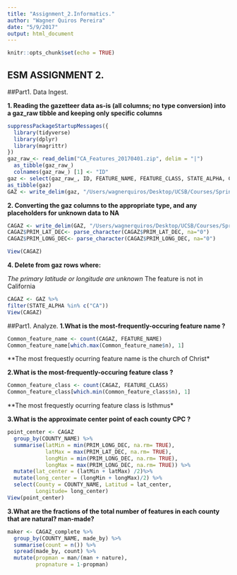 ```yaml
---
title: "Assignment_2.Informatics."
author: "Wagner Quiros Pereira"
date: "5/9/2017"
output: html_document
---
```


```r
knitr::opts_chunk$set(echo = TRUE)
```

## ESM ASSIGNMENT 2.

##Part1. Data Ingest.

**1. Reading the gazetteer data as-is (all columns; no type conversion) into a gaz_raw tibble and keeping only specific columns**

```r
suppressPackageStartupMessages({
  library(tidyverse)
  library(dplyr)
  library(magrittr)
})
gaz_raw_<- read_delim("CA_Features_20170401.zip", delim = "|")
  as_tibble(gaz_raw_)
  colnames(gaz_raw_) [1] <- "ID"
gaz <- select(gaz_raw_, ID, FEATURE_NAME, FEATURE_CLASS, STATE_ALPHA, COUNTY_NAME, PRIM_LAT_DEC, PRIM_LONG_DEC, SOURCE_LAT_DEC,  SOURCE_LONG_DEC, ELEV_IN_M, MAP_NAME, DATE_CREATED, DATE_EDITED)
as_tibble(gaz)
GAZ <- write_delim(gaz, "/Users/wagnerquiros/Desktop/UCSB/Courses/Spring 2017/Informatics/newprojects/Assignments_ESM262/GAZ.csv", delim= "|")
```

**2. Converting the gaz columns to the appropriate type, and any placeholders for unknown data to NA**

```r
CAGAZ <- write_delim(GAZ, "/Users/wagnerquiros/Desktop/UCSB/Courses/Spring 2017/Informatics/newprojects/Assignments_ESM262/CAGAZ.csv", delim= "|")
CAGAZ$PRIM_LAT_DEC<- parse_character(CAGAZ$PRIM_LAT_DEC, na="0")
CAGAZ$PRIM_LONG_DEC<- parse_character(CAGAZ$PRIM_LONG_DEC, na="0")

View(CAGAZ)
```

**4. Delete from gaz rows where:**

*The primary latitude or longitude are unknown
*The feature is not in California

```r
CAGAZ <- GAZ %>%
filter(STATE_ALPHA %in% c("CA")) 
View(CAGAZ)
```


##Part1. Analyze.
**1.What is the most-frequently-occuring feature name ?**

```r
Common_feature_name <- count(CAGAZ, FEATURE_NAME)
Common_feature_name[which.max(Common_feature_name$n), 1]
```

**The most frequestly ocurring feature name is the church of Christ*

**2.What is the most-frequently-occuring feature class ?**


```r
Common_feature_class <- count(CAGAZ, FEATURE_CLASS)
Common_feature_class[which.min(Common_feature_class$n), 1]
```

**The most frequestly ocurring feature class is Isthmus*

**3.What is the approximate center point of each county CPC ?**

```r
point_center <- CAGAZ
  group_by(COUNTY_NAME) %>%
  summarise(latMin = min(PRIM_LONG_DEC, na.rm= TRUE),
            latMax = max(PRIM_LAT_DEC, na.rm= TRUE),
            longMin = min(PRIM_LONG_DEC, na.rm= TRUE),
            longMax = max(PRIM_LONG_DEC, na.rm= TRUE)) %>% 
  mutate(lat_center = (latMin + latMax) /2)%>% 
  mutate(long_center = (longMin + longMax)/2) %>% 
  select(County = COUNTY_NAME, Latitud = lat_center, 
         Longitude= long_center)
View(point_center)
```

**3.What are the fractions of the total number of features in each county that are natural? man-made?**

```r
maker <- CAGAZ_complete %>% 
  group_by(COUNTY_NAME, made_by) %>% 
  summarise(count = n()) %>% 
  spread(made_by, count) %>% 
  mutate(propman = man/(man + nature),
         propnature = 1-propman) 
```
